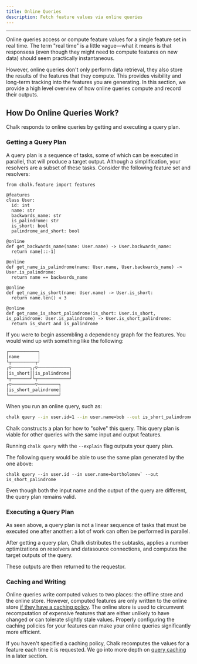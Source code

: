 ```yaml
---
title: Online Queries
description: Fetch feature values via online queries
---
```



---

Online queries access or compute feature values for a single feature
set in real time. The term "real time" is a little vague—what it
means is that responsesa (even though they might need to compute
features on new data) should seem practically instantaneous.

However, online queries don't only perform data retrieval, they also store
the results of the features that they compute. This provides visibility and
long-term tracking into the features you are generating. In this section,
we provide a high level overview of  how online queries compute and record
their outputs.

## How Do Online Queries Work?

Chalk responds to online queries by getting and executing a query plan.

### Getting a Query Plan

A query plan is a sequence of tasks, some of which can be executed in parallel,
that will produce a target output. Although a simplification, your resolvers
are a subset of these tasks. Consider the following feature set and resolvers:

```
from chalk.feature import features

@features
class User:
  id: int
  name: str
  backwards_name: str
  is_palindrome: str
  is_short: bool
  palindrome_and_short: bool

@online
def get_backwards_name(name: User.name) -> User.backwards_name:
  return name[::-1]

@online
def get_name_is_palindrome(name: User.name, User.backwards_name) -> User.is_palindrome:
  return name == backwards_name

@online
def get_name_is_short(name: User.name) -> User.is_short:
  return name.len() < 3

@online
def get_name_is_short_palindrome(is_short: User.is_short, is_palindrome: User.is_palindrome) -> User.is_short_palindrome:
  return is_short and is_palindrome
```

If you were to begin assembling a dependency graph for the features. You would wind up with something
like the following:

```bash
┌───────────┐
│name       │
└┬─────────┬┘
┌▽───────┐┌▽────────────┐
│is_short││is_palindrome│
└┬───────┘└┬────────────┘
┌▽─────────▽────────┐
│is_short_palindrome│
└───────────────────┘
```

When you run an online query, such as:

```bash
chalk query --in user.id=1 --in user.name=bob --out is_short_palindrome
```

Chalk constructs a plan for how to "solve" this query. This query plan is viable
for other queries with the same input and output features.

<TipInfo> Running `chalk query` with the `--explain` flag outputs your query plan. </TipInfo>

The following query would be able to use the same plan generated by the one above:

```
chalk query --in user.id --in user.name=bartholomew` --out is_short_palindrome
```

Even though both the input name and the output of the query are different, the query plan
remains valid.

### Executing a Query Plan

As seen above, a query plan is not a linear sequence of tasks that must
be executed one after another: a lot of work can often be performed in
parallel.

After getting a query plan, Chalk distributes the subtasks, applies
a number optimizations on resolvers and datasource connections, and
computes the target outputs of the query.

These outputs are then returned to the requestor.

### Caching and Writing

Online queries write computed values to two places: the offline store
and the online store. However, computed features are only written to
the online store [if they have a caching policy](/docs/feature-caching).
The online store is used to circumvent recomputation of expensive features
that are either unlikely to have changed or can tolerate slightly stale
values. Properly configuring the caching policies for your features
can make your online queries significantly more efficient.

If you haven't specified a caching policy, Chalk recomputes the
values for a feature each time it is requested. We go into more depth
on [query caching](/docs/query-caching) in a later section.
